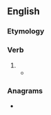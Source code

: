 ==English==

===Etymology===
{{suffix|en|list|eth}}

===Verb===
{{head|en|verb form}}

# {{en-archaic third-person singular of|list}}
#* {{quote-book|1=en|year=1887|author=H. Rider Haggard|authorlink=H. Rider Haggard|title=She: A History of Adventure|url=http://www.gutenberg.org/files/3155/3155-0.txt|passage="Thou hast seen how in the heavens the little clouds blow this way and that without a cause, yet behind them is the great wind sweeping on its path whither it '''listeth'''."}}

===Anagrams===
* {{anagrams|en|a=ehilstt|Hittles|Lettish|Thistle|lithest|shittle|thistle}}